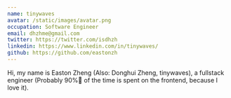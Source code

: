 ```yaml
---
name: tinywaves
avatar: /static/images/avatar.png
occupation: Software Engineer
email: dhzhme@gmail.com
twitter: https://twitter.com/isdhzh
linkedin: https://www.linkedin.com/in/tinywaves/
github: https://github.com/eastonzh
---
```


Hi, my name is Easton Zheng (Also: Donghui Zheng, tinywaves), a fullstack engineer (Probably 90%🤪 of the time is spent on the frontend, because I love it).
